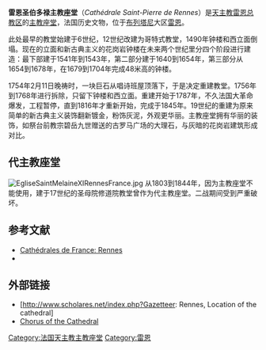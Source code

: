 {{coord|48.11138889|-1.68333333|type:landmark_region:FR|format=dms|display=title}}
'''雷恩圣伯多禄主教座堂'''（''Cathédrale Saint-Pierre de Rennes''）是[[天主教雷恩总教区|天主教雷恩总教区]]的[[主教座堂|主教座堂]]，法国历史文物，位于[[布列塔尼|布列塔尼]]大区[[雷恩|雷恩]]。

此处最早的教堂始建于6世纪，12世纪改建为哥特式教堂，1490年钟楼和西立面倒塌。现在的立面和新古典主义的花岗岩钟楼在未来两个世纪里分四个阶段进行建造：最下部建于1541年到1543年，第二部分建于1640到1654年，第三部分从1654到1678年，在1679到1704年完成48米高的钟楼。

1754年2月11日晚祷时，一块巨石从唱诗班屋顶落下，于是决定重建教堂。1756年到1768年进行拆除，只留下钟楼和西立面。重建开始于1787年，不久法国大革命爆发，工程暂停，直到1816年才重新开始，完成于1845年。19世纪的重建为原来简单的新古典主义装饰翻新镀金，粉饰灰泥，外观更华丽。主教座堂拥有华丽的装饰，如祭台前教宗碧岳九世赠送的古罗马广场的大理石，与灰暗的花岗岩建筑形成对比。

==代主教座堂==
[[Image:EgliseSaintMelaineXIRennesFrance.jpg|thumb]]
从1803到1844年，因为主教座堂不能使用，建于17世纪的圣母院修道院教堂曾作为代主教座堂。二战期间受到严重破坏。

==参考文献==
{{reflist}}
* [http://perso.orange.fr/cathedrales-de-france/rennes.htm Cathédrales de France: Rennes]
* {{Structurae|id=s0012634|title=Rennes Cathedral}}

==外部链接==
{{commons|Cathédrale Saint-Pierre de Rennes}}
*[http://www.scholares.net/index.php?Gazetteer: Rennes, Location of the cathedral] {{Wayback|url=http://www.scholares.net/index.php?Gazetteer: |date=20120218025701 }}
*[https://web.archive.org/web/20081229023041/http://www.maitrise-rennes.com/ Chorus of the Cathedral]
[[Category:法国天主教主教座堂|Category:法国天主教主教座堂]]
[[Category:雷恩|Category:雷恩]]